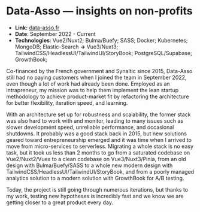 # Data-Asso — insights on non‑profits

- **Link:** [data-asso.fr](http://data-asso.fr)
- **Date**: September 2022 - Current
- **Technologies**: Vue2/Nuxt2; Bulma/Buefy; SASS; Docker; Kubernetes; MongoDB; Elastic-Search **→** Vue3/Nuxt3; TailwindCSS/HeadlessUI/TailwindUI/StoryBook; PostgreSQL/Supabase; GrowthBook;

Co-financed by the French government and Synaltic since 2015, Data-Asso still had no paying customers when I joined the team in September 2022, even though a lot of work had already been done. Employed as an intrapreneur, my mission was to help them implement the lean startup methodology to achieve product-market fit by refactoring the architecture for better flexibility, iteration speed, and learning.

With an architecture set up for robustness and scalability, the former stack was also hard to work with and monitor, leading to many issues such as slower development speed, unreliable performance, and occasional shutdowns. It probably was a good stack back in 2015, but new solutions geared toward entrepreneurship emerged and it was time when I arrived to move from micro-services to serverless. Migrating a whole stack is no easy task, but it took us less than 2 months to go from a saturated codebase on Vue2/Nuxt2/Vuex to a clean codebase on Vue3/Nuxt3/Pinia, from an old design with Bulma/Buefy/SASS to a whole new modern design with TailwindCSS/HeadlessUI/TailwindUI/StoryBook, and from a poorly managed analytics solution to a modern solution with GrowthBook for A/B testing.

Today, the project is still going through numerous iterations, but thanks to my work, testing new hypotheses is incredibly fast and we know we are getting closer to a great product every day.

